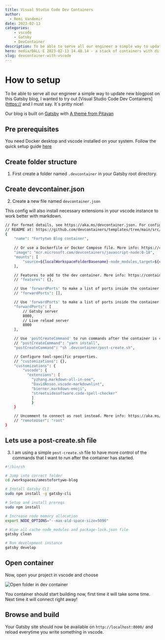 ```yaml
---
title: Visual Studio Code Dev Containers
author:
  - Remi Vandemir
date: 2023-02-13
categories:
    - vscode
    - Gatsby
    - DevContainer
description: To be able to serve all our engineer a simple way to update new blogpost on this blog, I wanted to try out Visual Studio Code Dev Containers. This post describe all code and how I did it for this blog.
hero: media/DALL·E 2023-02-13 14.40.14 - a stack of containers with different colors.png
slug: devcontainer-with-vscode
---
```

# How to setup

To be able to serve all our engineer a simple way to update new blogpost on this Gatsby blog, I wanted to try out [Visual Studio Code Dev Containers]([https://](https://code.visualstudio.com/docs/devcontainers/containers) and I must say. It`s pritty nice!

Our blog is built on [Gatsby](http://gatsbyjs.com) with [A theme from Pitayan](https://github.com/remiks/gatsby-theme-pitayan)

## Pre prerequisites

You need Docker desktop and vscode installed on your system. Follow the quick setup guide [here](https://code.visualstudio.com/docs/devcontainers/tutorial)

## Create folder structure

1. First create a folder named `.devcontainer` in your Gatsby root directory. 

## Create devcontainer.json

2. Create a new file named `devcontainer.json`

This config will also install necessary extensions in your vscode instance to work better with markdown. 

```sh
// For format details, see https://aka.ms/devcontainer.json. For config options, see the
// README at: https://github.com/devcontainers/templates/tree/main/src/javascript-node
{
	"name": "Fortytwo Blog container",
	
	// Or use a Dockerfile or Docker Compose file. More info: https://containers.dev/guide/dockerfile
	"image": "mcr.microsoft.com/devcontainers/javascript-node:0-18",
    "mounts": [
		"source=${localWorkspaceFolderBasename}-node_modules,target=${containerWorkspaceFolder}/node_modules,type=volume"
	],

	// Features to add to the dev container. More info: https://containers.dev/features.
	// "features": {},

	// Use 'forwardPorts' to make a list of ports inside the container available locally.
	// "forwardPorts": [],

    // Use 'forwardPorts' to make a list of ports inside the container available locally.
	"forwardPorts": [
		// Gatsby server
		8000,
		// Live reload server
		8000
	],

	// Use 'postCreateCommand' to run commands after the container is created.
	// "postCreateCommand": "yarn install",
	"postCreateCommand": "sh .devcontainer/post-create.sh",

	// Configure tool-specific properties.
	// "customizations": {},
    "customizations": {
        "vscode": {
          "extensions": [
            "yzhang.markdown-all-in-one",
            "DavidAnson.vscode-markdownlint",
            "bierner.markdown-emoji",
            "streetsidesoftware.code-spell-checker"
            ]
            }
    }

	// Uncomment to connect as root instead. More info: https://aka.ms/dev-containers-non-root.
	// "remoteUser": "root"
}
```

## Lets use a post-create.sh file

3. I am using a simple `post-create.sh` file to have more control of the commands that I want to run after the container has started.

```bash
#!/bin/sh

# Jump into correct folder
cd /workspaces/amestofortywo-blog

# Install Gatsby CLI
sudo npm install -g gatsby-cli

# Setup and install prereqs 
sudo npm install

# Increase node memory allocation
export NODE_OPTIONS="--max-old-space-size=5096"

# Wipe all cache node_modules and package-lock.json file
gatsby clean

# Run development instance
gatsby develop
```

## Open container

Now, open your project in vscode and choose 

![Open folder in dev container](./media/open_container.jpeg)

You container should start building now, first time it will take some time. Next time it will connect right away!

## Browse and build

Your Gatsby site should now be available on `http://localhost:8000/` and reload everytime you write something in vscode. 
